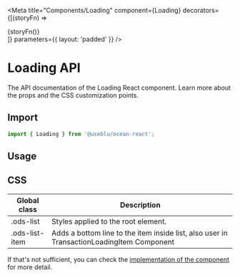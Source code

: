 

<Meta
  title="Components/Loading"
  component={Loading}
  decorators={[(storyFn) => <div className="show-grid">{storyFn()}</div>]}
  parameters={{ layout: 'padded' }}
/>

# Loading API

The API documentation of the Loading React component. Learn more about the props and the CSS customization points.

## Import

```javascript
import { Loading } from '@useblu/ocean-react';
```

## Usage

<Canvas withSource="open" withToolbar>
  <Story name="usage">
    <div class="flex-story" style={{ backgroundColor: '#333' }}>
      <Loading />
    </div>
  </Story>
</Canvas>

## CSS

| Global class   | Description                                                                               |
| -------------- | ----------------------------------------------------------------------------------------- |
| .ods-list      | Styles applied to the root element.                                                       |
| .ods-list-item | Adds a bottom line to the item inside list, also user in TransactionLoadingItem Component |

If that's not sufficient, you can check the [implementation of the component](https://github.com/ocean-ds/ocean-web/blob/master/packages/ocean-react/src/Tag/Tag.tsx) for more detail.
